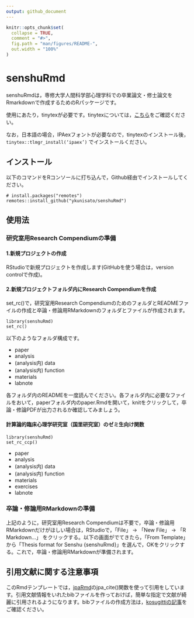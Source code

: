 ```yaml
---
output: github_document
---
```


<!-- README.md is generated from README.Rmd. Please edit that file -->

```r
knitr::opts_chunk$set(
  collapse = TRUE,
  comment = "#>",
  fig.path = "man/figures/README-",
  out.width = "100%"
)
```

# senshuRmd

<!-- badges: start -->
<!-- badges: end -->

senshuRmdは，専修大学人間科学部心理学科での卒業論文・修士論文をRmarkdownで作成するためのRパッケージです。

使用にあたり，tinytexが必要です。tinytexについては，[こちら](https://yihui.org/tinytex/)をご確認ください。

なお，日本語の場合，IPAexフォントが必要なので，tinytexのインストール後，``` tinytex::tlmgr_install(‘ipaex’)``` でインストールください。

## インストール

以下のコマンドをRコンソールに打ち込んで，Github経由でインストールしてください。

``` 
# install.packages("remotes")
remotes::install_github("ykunisato/senshuRmd")
```

## 使用法
### 研究室用Research Compendiumの準備

#### 1.新規プロジェクトの作成

RStudioで新規プロジェクトを作成します(GitHubを使う場合は，version controlで作成)。

#### 2.新規プロジェクトフォルダ内にResearch Compendiumを作成

set_rc()で，研究室用Research CompendiumのためのフォルダとREADMEファイルの作成と卒論・修論用RMarkdownのフォルダとファイルが作成されます。

```
library(senshuRmd)
set_rc()
```

以下のようなフォルダ構成です。

- paper
- analysis
- (analysis内) data
- (analysis内) function
- materials
- labnote

各フォルダ内のREADMEを一度読んでください。各フォルダ内に必要なファイルをおいて，paperフォルダ内のpaper.Rmdを開いて，knitをクリックして，卒論・修論PDFが出力されるか確認してみましょう。


#### 計算論的臨床心理学研究室（国里研究室）のゼミ生向け関数


```
library(senshuRmd)
set_rc_ccp()
```

- paper
- analysis
- (analysis内) data
- (analysis内) function
- materials
- exercises
- labnote

### 卒論・修論用RMarkdownの準備

上記のように，研究室用Research Compendiumは不要で，卒論・修論用RMarkdownだけがほしい場合は，RStudioで，「File」 -> 「New File」 -> 「R Markdown...」 をクリックする。以下の画面がでてきたら，「From Template」から「Thesis format for Senshu {senshuRmd}」を選んで，OKをクリックする。これで，卒論・修論用RMarkdownが準備されます。


## 引用文献に関する注意事項

このRmdテンプレートでは，[jpaRmd](https://github.com/ykunisato/jpaRmd)のjpa_cite()関数を使って引用をしています。引用文献情報をいれたbibファイルを作っておけば，簡単な指定で文献が綺麗に引用されるようになります。bibファイルの作成方法は，[kosugittiの記事](https://qiita.com/kosugitti/items/63140ead7942d4e9b1d7)をご確認ください。
